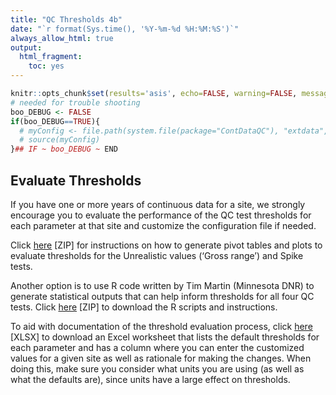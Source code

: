 ```yaml
---
title: "QC Thresholds 4b"
date: "`r format(Sys.time(), '%Y-%m-%d %H:%M:%S')`"
always_allow_html: true
output:
  html_fragment:
    toc: yes
---
```


```r
knitr::opts_chunk$set(results='asis', echo=FALSE, warning=FALSE, message = FALSE)
# needed for trouble shooting
boo_DEBUG <- FALSE
if(boo_DEBUG==TRUE){
  # myConfig <- file.path(system.file(package="ContDataQC"), "extdata", "config.ORIG.R")
  # source(myConfig)
}## IF ~ boo_DEBUG ~ END
```

## Evaluate Thresholds

If you have one or more years of continuous data for a site, we strongly 
encourage you to evaluate the performance of the QC test thresholds for each 
parameter at that site and customize the configuration file if needed.

Click [here](EvaluateThresholds.zip) [ZIP] for instructions on how to generate pivot 
tables and plots to evaluate thresholds for the Unrealistic values ('Gross 
range') and Spike tests. 

Another option is to use R code written by Tim Martin (Minnesota DNR) to 
generate statistical outputs that can help inform thresholds for all four QC 
tests. Click [here](TimMartin_R_ThresholdEval.zip) [ZIP] to download the R scripts and
instructions. 

To aid with documentation of the threshold evaluation process, click [here](ThresholdsCheckWorksheet_20220826.xlsx) [XLSX] to download an Excel worksheet 
that lists the default thresholds for each parameter and has a column where you 
can enter the customized values for a given site as well as rationale for making
the changes.  When doing this, make sure you consider what units you are using 
(as well as what the defaults are), since units have a large effect on 
thresholds.
